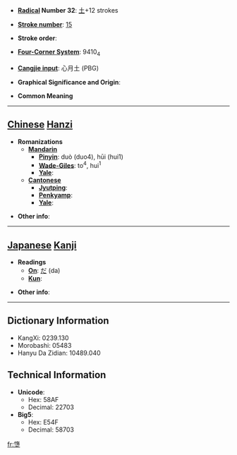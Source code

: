 * '''[[Wiktionary:Chinese radical index| Radical]] Number 32''': [[Wiktionary:Chinese radical index 土|土]]+12 strokes

* '''[[Wiktionary:Chinese total strokes index|Stroke number]]''': [[Wiktionary:Chinese total strokes index 15|15]]

* '''Stroke order''': 

* '''[[Wiktionary:Chinese four corner index|Four-Corner System]]''': 9410<sub>4</sub>

* '''[[Wiktionary:Chinese Cangjie index|Cangjie input]]''': 心月土 (PBG)

* '''Graphical Significance and Origin''': 

* '''Common Meaning'''

----

== [[Chinese]] [[Hanzi]] ==

* '''Romanizations'''
** '''[[Mandarin]]'''
*** '''[[Pinyin]]''': duò (duo4), hūi (hui1)
*** '''[[Wade-Giles]]''': to<sup>4</sup>, hui<sup>1</sup>
*** '''[[Yale]]''': 
** '''[[Cantonese]]'''
*** '''[[Jyutping]]''':
*** '''[[Penkyamp]]''': 
*** '''[[Yale]]''': 

* '''Other info''': 

----

== [[Japanese]] [[Kanji]] ==

* '''Readings'''
** '''[[On]]''': [[だ]] (da)
** '''[[Kun]]''': 

* '''Other info''':  

----

== Dictionary Information ==

* KangXi: 0239.130
* Morobashi: 05483
* Hanyu Da Zidian: 10489.040

== Technical Information ==

* '''Unicode''':
** Hex: 58AF
** Decimal: 22703
* '''Big5''':
** Hex: E54F
** Decimal: 58703

[[fr:墯]]